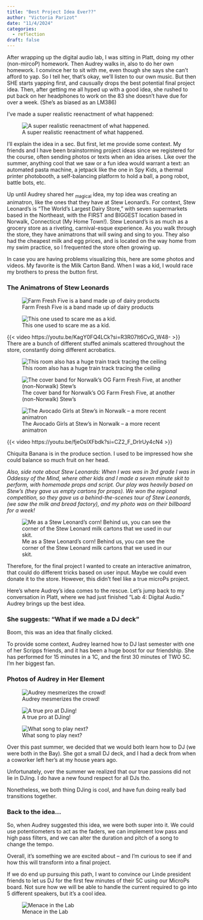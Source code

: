 ```yaml
---
title: "Best Project Idea Ever??"
author: "Victoria Parizot"
date: "11/4/2024"
categories:
  - reflection
draft: false
---
```


After wrapping up the digital audio lab, I was sitting in Platt, doing my other (non-mircoP) homework. Then Audrey walks in, also to do her own homework. I convince her to sit with me, even though she says she can't afford to yap. So I tell her, that's okay, we'll listen to our own music. But then SHE starts yapping first, and causually drops the best potential final project idea. Then, after getting me all hyped up with a good idea, she rushed to put back on her headphones to work on the 83 she doesn't have due for over a week. (She's as biased as an LM386)

I've made a super realistic reenactment of what happened:

![A super realistic reenactment of what happened.](images/AudreyComic.jpeg) 

I'll explain the idea in a sec. But first, let me provide some context. My friends and I have been brainstorming project ideas since we registered for the course, often sending photos or texts when an idea arises. Like over the summer, anything cool that we saw or a fun idea would warrant a text: an automated pasta machine, a jetpack like the one in Spy Kids, a thermal printer photobooth, a self-balancing platform to hold a ball, a pong robot, battle bots, etc. 

Up until Audrey shared her ~magical~ idea, my top idea was creating an animatron, like the ones that they have at Stew Leonard's. For context, Stew Leonard's is "The World's Largest Dairy Store," with seven supermarkets based in the Northeast, with the FIRST and BIGGEST location based in Norwalk, Connecticut (My Home Town!). Stew Leonard's is as much as a grocery store as a riveting, carnival-esque experience. As you walk through the store, they have animatrons that will swing and sing to you. They also had the cheapest milk and egg prices, and is located on the way home from my swim practice, so I frequented the store often growing up. 

In case you are having problems visualizing this, here are some photos and videos. My favorite is the Milk Carton Band. When I was a kid, I would race my brothers to press the button first.

### The Animatrons of Stew Leonards
![Farm Fresh Five is a band made up of dairy products](images/stew2.jpg)

![This one used to scare me as a kid.](images/stews3.png) 

{{< video https://youtu.be/KagY0FQ4LCk?si=R3R07It6CvG_W48- >}}
<figcaption>There are a bunch of different stuffed animals scattered throughout the store, constantly doing different acrobatics. </figcaption>


![This room also has a huge train track tracing the ceiling](images/stews4.jpg) 

![The cover band for Norwalk's OG Farm Fresh Five, at another (non-Norwalk) Stew's](images/stews5.jpg) 

![The Avocado Girls at Stew's in Norwalk -- a more recent animatron](images/setws1.jpg) 

{{< video https://youtu.be/fjeOsIXFbdk?si=CZ2_F_DrIrUy4cN4 >}}

<figcaption>Chiquita Banana is in the produce section. I used to be impressed how she could balance so much fruit on her head. </figcaption>


<em> Also, side note about Stew Leonards: When I was was in 3rd grade I was in Oddessy of the Mind, where other kids and I made a seven minute skit to perform, with homemade props and script. Our play was heavily based on Stew's (they gave us empty cartons for props). We won the regional competition, so they gave us a behind-the-scenes tour of Stew Leonards, (we saw the milk and bread factory), and my photo was on their billboard for a week! </em>

![Me as a Stew Leonard's corn! Behind us, you can see the corner of the Stew Leonard milk cartons that we used in our skit.](images/stewsOM.jpeg) 

Therefore, for the final project I wanted to create an interactive animatron, that could do different tricks based on user input. Maybe we could even donate it to the store. However, this didn't feel like a true microPs project. 

Here's where Audrey's idea comes to the rescue. Let's jump back to my conversation in Platt, where we had just finished "Lab 4: Digital Audio." Audrey brings up the best idea. 

### She suggests: "What if we made a DJ deck"

Boom, this was an idea that finally clicked. 

To provide some context, Audrey learned how to DJ last semester with one of her Scripps friends, and it has been a huge boost for our friendship. She has performed for 15 minutes in a 1C, and the first 30 minutes of TWO 5C. I'm her biggest fan. 

### Photos of Audrey in Her Element

![Audrey mesmerizes the crowd!](images/MUDD2024F_12.jpg) 

![A true pro at DJing!](images/MUDD2024F_13.jpg) 

![What song to play next?](images/MUDD2024F_17.jpg) 

Over this past summer, we decided that we would both learn how to DJ (we were both in the Bay). She got a small DJ deck, and I had a deck from when a coworker left her's at my house years ago. 

Unfortunately, over the summer we realized that our true passions did not lie in DJing. I do have a new found respect for all DJs tho.

Nonetheless, we both thing DJing is cool, and have fun doing really bad transitions together.

### Back to the idea...

So, when Audrey suggested this idea, we were both super into it. We could use potentiometers to act as the faders, we can implement low pass and high pass filters, and we can alter the duration and pitch of a song to change the tempo.

Overall, it's something we are excited about -- and I'm curious to see if and how this will transform into a final project. 

If we do end up pursuing this path, I want to convince our Linde president friends to let us DJ for the first few minutes of their 5C using our MicroPs board. Not sure how we will be able to handle the current required to go into 5 different speakers, but it's a cool idea. 

![Menace in the Lab](images/donttrustaudrey.jpeg) 


